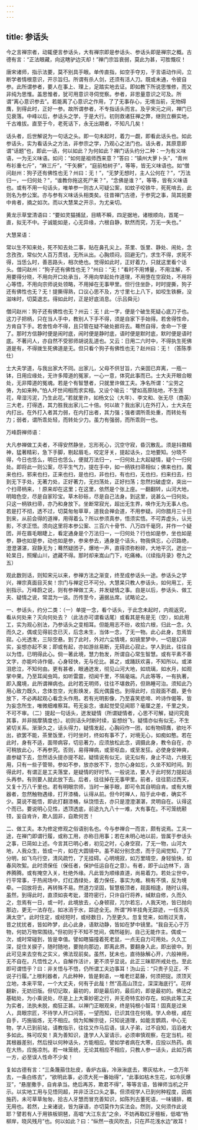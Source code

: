 ```yaml
---
---
---
```

title: 参话头
---




今之言禅宗者，动辄便言参话头，大有禅宗即是参话头、参话头即是禅宗之概。古德有言：“正法眼藏，向这瞎驴边灭却！”禅门宗旨衰弱，莫此为甚，可胜慨叹！

唐宋诸师，指示法要，莫不别具手眼。单传直指，如空手夺刃，于言语动作间，立断学者情根意识，开示旨归。所谓有杀人剑，还须有活人刀。既或未通，令彼自参。此所谓参者，要人在事上、理上，足踏实地去证。即如教下所说思惟修，而又非纯为思惟。盖思惟者，犹可用意识寻伺觉察。参者，非思量意识之可及。所谓“离心意识参去”。若能离了心意识之作用，了了无事存心，无境当前，无物碍膺，到得此时，正好一参。故所谓参者，不专指话头而言。及乎宋元之间，禅门已见衰落。中峰以后，参话头之学，于是大行。初则救诸狂禅之弊，继则立橛实地，千古难拔。直至于今，老死话下，永无出期者，不知凡几矣！

话头者，后世解说为一句话之头。即一句未起时，着力一觑，即看此话头也。如此参话头，实为看话头之方法，非参宗之学，乃观心之法门也。话头者，其原意即谓“话题”也，即此一话，何以如此？为何如此？禅门话头约分二种：一为有义味语，一为无义味语。如问：“如何是祖师西来意？”答曰：“镇州大萝卜头”，“青州布衫重七斤”，“麻三斤”，“干矢橛”，“庭前柏树子”，等等，皆无义味语也。如“僧问赵州：狗子还有佛性也无？州曰：无！”，“无梦无想时，主人公何在？”，“万法归一，一归何处？”，“谁教你拖这死尸来？”，“念佛是谁？”，等等，皆有义味语也。或有不用一句话头，唯单参一则古人可疑公案，如蚊子咬铁牛，死死啃去，此则名为参公案。亦与参有义味话头相类矣。往昔禅门古德，于参究之事，简其扼要中肯者，摘之如次。而以大慧杲之开示，为尤亲切。


黄龙示草堂清语曰：“要如灵猫捕鼠，目睛不瞬，四足据地，诸根顺向，首尾一直，拟无不中。子诚能如是，心无异缘，六根自静，默然而究，万无一失也。”


大慧杲语：


常以生不知来处，死不知去处二事，贴在鼻孔尖上。茶里、饭里、静处、闹处，念念孜孜，常似欠人百万贯钱，无所从出。心胸烦闷，回避无门，求生不得，求死不得，当恁么时，善恶路头，相次绝也。觉得如此时，正好着力，只就这里看个话头。僧问赵州：“狗子还有佛性也无？”州曰：“无！”看时不用博量，不用注解，不用要得分晓，不用向开口处承当，不用向举起处作道理，不用堕在空寂处，不用将心等悟，不用向宗师说处领略，不用掉在无事甲里。但行住坐卧，时时提撕，狗子还有佛性也无？无！提撕得熟，口议心思不及，方寸里七上八下，如咬生铁橛，没滋味时，切莫退志。得如此时，正是好底消息。（示吕舜元）

僧问赵州：狗子还有佛性也无？州云：无！此一字，便是个破生死疑心底刀子也。这刀子把柄，只在当人手中，教别人下手不得，须是自家下手始得。若舍得性命，方肯自下手。若舍性命不得，且只管在疑不破处捱将去。蓦然自得，舍命一下便了。那时方信静时便是闹时底，闹时便是静时底，语时便是默时底，默时便是语时底。不著问人，亦自然不受邪师胡说乱道也。又云：日用二六时中，不得执生死佛道是有，不得拨生死佛道是无。但只看个狗子有佛性也无？赵州曰：无！（答陈季仕）

士大夫学道，与我出家大不同。出家儿，父母不供甘旨，六亲固已弃离，一瓶一钵，日用应缘处，无许多障道的冤家，一心一意，体究此事而已。士大夫开眼合眼处，无非障道的冤魂。若是个有智慧者，只就里许做工夫。净名所谓：“尘劳之俦，为如来种。”怕人坏世间相而求实相。又设个喻云：“譬如高原陆地，不生莲花，卑湿污泥，乃生此花。”若就里许，如杨文公（大年）、李文和、张无尽（商英）三大老，打得透，其力胜我出家儿二十倍。何以故？我出家儿在外打入，士大夫在内打出。在外打入者其力弱，在内打出者，其力强；强者谓所乖处重，而转处有力；弱者，谓所乖处轻，而转处少力。虽力有强弱，而所乖则一也。


万峰蔚禅师语：


大凡参禅做工夫者，不得安然静坐，忘形死心，沉空守寂，昏沉散乱。须是抖擞精神，猛著精彩，急下手脚，剔起眉毛，咬定牙关，提起话头，立地要知。分晓不得，今日也恁么，明日也恁么，便就万法归一，一归何处上大起疑情，疑个一归何处。即将此一则公案，尽平生气力，提在手中，如一柄铁扫帚相似；佛来也扫，魔来也扫，邪来也扫，正来也扫，是也扫，非也扫，有也扫，无也扫，扫来扫去，扫到无下手处，无著力处，正好著力，无扫荡处，正好扫荡；忽然扫破虚空，突出一个扫帚柄来，！原来却在这里；在这里，依然是个张上座。一翻翻转，山河大地，明暗色空，尽是自家珍宝。草木砂砾，尽是自己法身。到这里，说甚么一归何处。只这一柄铁扫帚，亦乃和身放下。坐断常寂光，超出无生界，唤作无为无事人也。若是打不彻，透不过，切莫匆匆草草，道我会禅会道，不用参疑。问你腊月三十日到来，从前会得的道禅，用得着么？所以参须真参，悟须实悟。不可弄虚头，认光影，不求正悟。须向这里将本参公案、三百六十骨节、八万四千毫窍，并作一个疑团，并在眉毛眼睫上，看定通身是个万法归一，一归何处？行也如是参，坐也如是参，静也如是参，动也如是参，参来参去，通身是个话头，物我俱忘，心识路绝，澄澄湛湛，寂静无为；蓦然疑团子，爆地一声，直得须弥粉碎，大地平沉，迸出一轮杲日，照耀山川，遮藏不得。那时却来嵩山门下，吃痛棒。（《续指月录》卷九之五）


观此数则话，则知宋元以来，参禅方法之渐变，终至成参话头一途。参话头之学兴，禅宗真面目灭矣！宗门与禅定已不可分。大慧杲只教人参话头，如何用工，无别指示。万峰蔚之说，则有参禅做工夫，并发疑情之事。自是以后，参话头、做工夫、疑情之说，常混为一谈。历传至今，遍据丛席。试略论之。

一、参话头，约分二类：（一）单提一念，看个话头，于此念未起时，内观返究，看从何处来？灭向何处去？（此法亦可谓看话尾）或看其是有是无（空），如此用工，实为观心别法，乃参话头之变相耳。但能用志不纷，收拾六根，归此一念，久而久之，偶或见得前念已灭，后念未生，当体一念，了无一物。此心此身，忽焉皆寂。心光透发，三际空悬。到了此时，外对六尘情境，如镜里梦中，一切是幻非实，妄想亦起不来；即或有起，亦如游丝易断，无碍此心寂止。学人到此，往往自以为悟，已明得此心。倘一著此境，慧力勃发，所谓自心常生智慧。或有平素不善文字，亦能吟诗作偈，心身轻快，无与伦比。甚之，或踊跃欢喜，不知所以。或涕泪悲泣，不知何由。更有甚者，眼通迸发，彻见山河大地，如琉璃，如水月，如观掌中果。乃至耳闻虫鸣，如听雷震，彻闻千里，不隔毫端。凡此等等，一有执著，即入魔境，此所谓禅病也。此时若无明师，往往不堪救药，但熟睡可治。须知此乃用心致力既久，念体忽空，光影焕发，孤光偶露也。到得此时，应觌面不觑，更令放下，不必再起观心看念头作用。若有光明影像，乃至喜笑悲啼、吟诗作偈等，皆为妄念所生，唯微细难察耳。苟无妄念，谁起觉受见闻耶？毫厘之差，千里之失，不可不审。（二）提起一句话头，迸发疑情（所谓疑情者，心思不可解，疑问究竟其事，并非揣摩猜度也）。初则话头时断时续，妄想纷飞，疑情亦似有似无，不生紧切关系。渐渐久之，话头得力，疑情发起，心胸闷作一团，如有物碍膺，欲吐不出，欲罢不能，茶里饭里，行时坐时，终如有事不了，对境无心，如痴如憨。若在此时，身有不适，面带病容，切忌著力，应须放松此念，调摄此身，教令自在，亦可稍放此心，不再参究。否则，易得禅病，或至呕血，或至发狂。必使身安神爽，直参疑下去，忽然话头提亦提不起，疑情说有似无，说无似有，身止不动，六根无用，只有一些子管带。参如不参，放亦放不下，忽尔心身如忘，久坐不知时间。到得此时，有谓正是工夫落堂，是疑情的好时节。一般说法，要人于此时努力提起话头再参。有则要人就此放下去。后者，往往掉在无事甲里。前者，往往箭过西天，又复十万八千里也。若有明眼宗师，当时一展手眼，即可令其自明自肯。或有大根器者，忽然触物遇缘，打开漆桶，认得从前。但今时禅人，陷于此中者，确实不少。莫说不能悟，即此打翻漆桶，纵饶悟去，亦只是澄澄湛湛，灵明自在。认得这个而已。要说明心见性，透顶透底，前途九九八十一难，大有事在。不可笼统颟顸，妄自肯许，欺人固非，自欺何苦！

二、做工夫。本为修定修观之俗语别名也。今与参禅合一而言，颇有说焉。工夫一途，在禅门即谓行履，或称工用，亦称日用事；若在未明心地以前，皆属于参话头之事，已简如上述。今言其已明心者，初见之时，心身空寂，了无一物，山河大地，人我众生，皆成一片，如在大圆镜中。虽不起分别念虑，而于见闻觉知，了了分明，如飞鸟行空，清风疏竹，了无挂碍。心明境寂，如万里晴空，身轻愉快，如春风吹絮。此时须保任（保任者，保护任运自在之意）。有者，即于山边林下，涵养腾腾。或有掩空入关，杜绝外缘。凡此皆为顺缘直道，尚易着力。若处尘世中，行平常事，于热闹场中，灯红酒绿处，着力保任，事实为难。稍有不慎，反为境牵。一回放将去，再转殊不易。然道力坚固，智慧极顶者，觌面相逢，随时认得。虽然，到得此时，直须如丧考妣，潜符密行，只许自行将养，缄默自修，久而久之，忽焉有一日，或一时，此境放去，心身顿寂，兀尔若忘，人我天地，皆已抛向那边，更无一法存在。如冰消于水，踪迹全无。所谓“羚羊挂角无踪迹，一任东风满太空”。此时住定，或经短时，或经数日，乃至更久。忽复觉来，如雨过天青，昔之扰扰者，皆如昨梦，此心此身，语默动静，皆如在梦中镜里。“我自无心于万物，何妨万物常围绕。”但初则于不知不觉间，偶然碰到，自己无能作主。偶或一次，或时常碰到，皆是幸值。譬如瞎猫撞着死老鼠，一点无自力可用处。久久工深，捉住关捩子，随时随地，要抛向那边，即离此界。要翻身入此，即出彼中。到此可见来去空有之实义，佛法现前矣。虽然，犹未也，直待脉解心开，六般神用，无不自在。凡悟性之人，自解作活计，更不须乎显说。此正三昧耶所戒处也。至此即可谓悟乎？曰：非关悟与不悟，仍所谓工夫边事耳！沩山云：“只贵子见正，不说子行履。”上根利器者，凡此种种，皆是剩语，一堆老烂葛藤，何须把捉。须顶天立地，本来平常，一个大丈夫，何有于此哉！然“高高山顶立，深深海底行”。花样翻新，无妨旧版。但切记取，最初的，即是最后的，最后的，即是最初的。佛法之基础处，为小乘说处，尽是上上大乘妙密之行，并无奇特玄妙存在。如执此等工夫为实者，法执未脱，痴狂正甚。以禅门正眼观来，终是钝根小智耳！固真是过来人，具眼宗匠，不待学人开口问答，一望而知，已识其住在何境。学人命根，咸在自手，巧施锻炼，无不相应。倘为知解宗徒，只知说道理，如能言鹦鹉，中心无物，学人已到前站，请教指示，往往又作马后语，误人子弟，过不自知，滔滔者大多如此。殊可叹矣！真为善知识，逢学人入室请示，必须审慎观察，在定当机，视其根器差别，然后授以何种话头，方能相应。譬如学者病在大寒，应投以热药。病在大热，应施凉剂。若一味笼统，无论其相应不相应，只教人参一话头，此如万病一方，必至误人性命不少矣！

复如古德有言：“三条篾箍住肚皮，香炉古庙，冷湫湫底去，寒灰枯木，一念万年去，一条白练去”，“欲明此事，必须大死一番始得”，“此事如枯木生花，如冷灰爆豆”，“悬崖撒手，自肯承当。绝后再苏，欺君不得”，等等言语，皆禅师当机之开示。以实地工用与见悟同超，并非泛泛口头之事。但须视学人已到何种程度，因病施药，未可草草匆匆，拾古人牙慧而冒充善知识，如陈列古董死语，一味铺排，概无用也。若然，上来诸说，皆为寐语，亦切莫作为实法会。然则，又何须作此说耶？譬若有人于用铁板铜琶，高唱“大江东去”之余，不妨再取红牙檀板，低唱“杨柳岸，晓风残月”也。何以如此？曰：“纵然一夜风吹去，只在芦花浅水边”故耳！